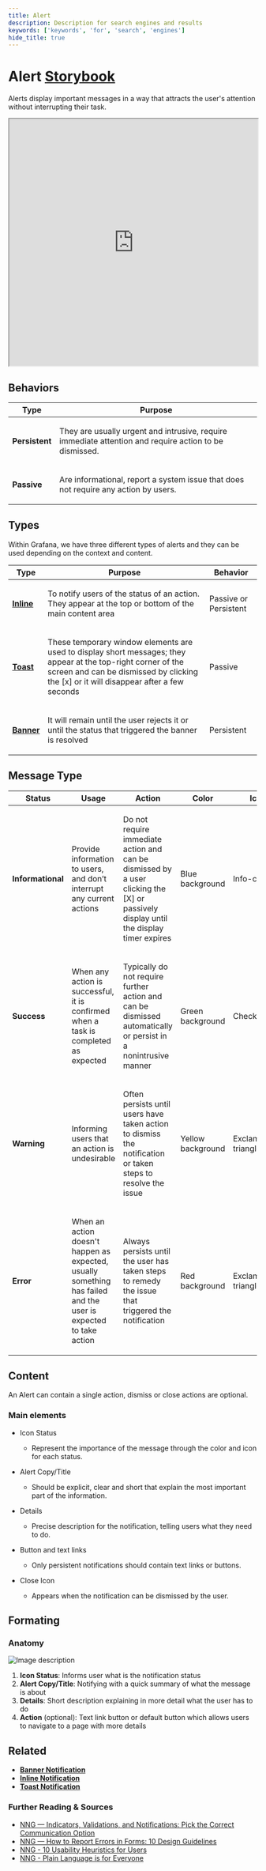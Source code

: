 ```yaml
---
title: Alert
description: Description for search engines and results
keywords: ['keywords', 'for', 'search', 'engines']
hide_title: true
---
```



# Alert <Badge text='draft' color='orange'></Badge> <a href='https://developers.grafana.com/ui/latest/index.html?path=/story/overlays-alert--examples' target='_blank' className='header-links'>Storybook <Icon name="external-link-alt"/> </a>

Alerts display important messages in a way that attracts the user's attention without interrupting their task.

<iframe
  src="https://developers.grafana.com/ui/latest/index.html?path=/story/overlays-alert--examples&full=1&shortcuts=false&singleStory=true"
  width="100%"
  height="500px"
></iframe>

## Behaviors

| Type | Purpose
| ---- | -------- |
| **Persistent** | <p>They are usually urgent and intrusive, require immediate attention and require action to be dismissed.</p>
| **Passive** | <p>Are informational, report a system issue that does not require any action by users.</p>

## Types

Within Grafana, we have three different types of alerts and they can be used depending on the context and content. 

| Type | Purpose | Behavior
| ---- | -------- | -------- |
| **[Inline](/design-system/Components/alert-inline)** | <p>To notify users of the status of an action. They appear at the top or bottom of the main content area</p> | <p> Passive or Persistent </p>
| **[Toast](/design-system/Components/alert-toast)** | <p>These temporary window elements are used to display short messages; they appear at the top-right corner of the screen and can be dismissed by clicking the [x] or it will disappear after a few seconds</p> |  <p>Passive</p> 
| **[Banner](/design-system/Components/alert-banner)** | <p>It will remain until the user rejects it or until the status that triggered the banner is resolved</p> | <p> Persistent </p>


## Message Type


| Status | Usage | Action | Color | Icon  
| ---- | -------- | -------- | -------- | -------- |
| **Informational** | <p>Provide information to users, and don’t interrupt any current actions</p> | <p>Do not require immediate action and can be dismissed by a user clicking the [X] or passively display until the display timer expires</p> | <p>Blue background</p> | <p>Info-circle</p> 
| **Success** | <p>When any action is successful, it is confirmed when a task is completed as expected</p> | <p>Typically do not require further action and can be dismissed automatically or persist in a nonintrusive manner</p> | <p>Green background</p> | <p>Check</p>
| **Warning** | <p>Informing users that an action is undesirable</p> | <p>Often persists until users have taken action to dismiss the notification or taken steps to resolve the issue</p> | <p>Yellow background</p> | <p>Exclamation-triangle</p> 
| **Error** | <p>When an action doesn't happen as expected, usually something has failed and the user is expected to take action</p> | <p>Always persists until the user has taken steps to remedy the issue that triggered the notification</p> | <p>Red background</p> | <p>Exclamation-triangle</p> 


## Content

An Alert can contain a single action, dismiss or close actions are optional.


### Main elements

* Icon Status
  * Represent the importance of the message through the color and icon for each status.

* Alert Copy/Title
  * Should be explicit, clear and short that explain the most important part of the information.

* Details
  * Precise description for the notification, telling users what they need to do.

* Button and text links
  * Only persistent notifications should contain text links or buttons.

* Close Icon
  * Appears when the notification can be dismissed by the user.


## Formating

### Anatomy

![Image description](/img/anatomy_alerts.png 'anatomy_alerts')

1. **Icon Status**: Informs user what is the notification status
2. **Alert Copy/Title**: Notifying with a quick summary of what the message is about
3. **Details**: Short description explaining in more detail what the user has to do
4. **Action** (optional): Text link button or default button which allows users to navigate to a page with more details


## Related

* **[Banner Notification](/design-system/Components/alert-banner)**
* **[Inline Notification](/design-system/Components/alert-inline)**
* **[Toast Notification](/design-system/Components/alert-toast)**



### Further Reading & Sources



* [NNG — Indicators, Validations, and Notifications: Pick the Correct Communication Option](https://www.nngroup.com/articles/indicators-validations-notifications/)
* [NNG — How to Report Errors in Forms: 10 Design Guidelines](https://www.nngroup.com/articles/errors-forms-design-guidelines/)
* [NNG - 10 Usability Heuristics for Users](https://www.nngroup.com/articles/ten-usability-heuristics/)
* [NNG - Plain Language is for Everyone](https://www.nngroup.com/articles/plain-language-experts/)